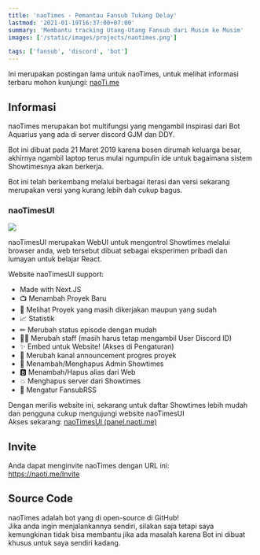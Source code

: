 ```yaml
---
title: 'naoTimes - Pemantau Fansub Tukang Delay'
lastmod: '2021-01-19T16:37:00+07:00'
summary: 'Membantu tracking Utang-Utang Fansub dari Musim ke Musim'
images: ['/static/images/projects/naotimes.png']

tags: ['fansub', 'discord', 'bot']
---
```


Ini merupakan postingan lama untuk naoTimes, untuk melihat informasi terbaru mohon kunjungi: [naoTi.me](https://naoti.me)

<!--more-->

## Informasi

naoTimes merupakan bot multifungsi yang mengambil inspirasi dari Bot Aquarius yang ada di server discord GJM dan DDY.

Bot ini dibuat pada 21 Maret 2019 karena bosen dirumah keluarga besar, akhirnya ngambil laptop terus mulai ngumpulin ide untuk bagaimana sistem Showtimesnya akan berkerja.

Bot ini telah berkembang melalui berbagai iterasi dan versi sekarang merupakan versi yang kurang lebih dah cukup bagus.

### naoTimesUI

<Image src="https://panel.naoti.me/assets/img/ntui_splash.png" />

naoTimesUI merupakan WebUI untuk mengontrol Showtimes melalui browser anda, web tersebut dibuat sebagai eksperimen pribadi dan lumayan untuk belajar React.

Website naoTimesUI support:

- Made with Next.JS
- 📺 Menambah Proyek Baru
- 👀 Melihat Proyek yang masih dikerjakan maupun yang sudah
- 📈 Statistik
- ✏ Merubah status episode dengan mudah
- 👯‍♂️ Merubah staff (masih harus tetap mengambil User Discord ID)
- ✨ Embed untuk Website! (Akses di Pengaturan)
- 💬 Merubah kanal announcement progres proyek
- 🎩 Menambah/Menghapus Admin Showtimes
- 🅱 Menambah/Hapus alias dari Web
- 💥 Menghapus server dari Showtimes
- 📰 Mengatur FansubRSS

Dengan merilis website ini, sekarang untuk daftar Showtimes lebih mudah dan pengguna cukup mengujungi website naoTimesUI<br />
Akses sekarang: [naoTimesUI (panel.naoti.me)](https://panel.naoti.me)

## Invite

Anda dapat menginvite naoTimes dengan URL ini:<br />
https://naoti.me/Invite

## Source Code

naoTimes adalah bot yang di open-source di GitHub!<br />
Jika anda ingin menjalankannya sendiri, silakan saja tetapi saya kemungkinan tidak bisa membantu jika ada masalah karena Bot ini dibuat khusus untuk saya sendiri kadang.

<RepoCard username="naoTimesdev" reponame="naoTimes" />
